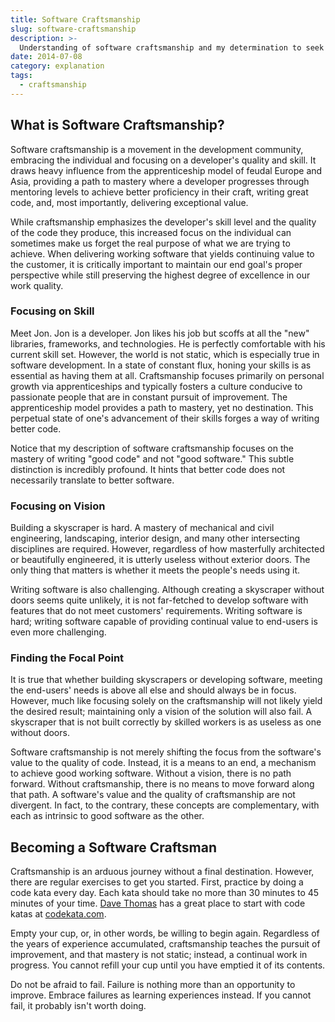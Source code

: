 ```yaml
---
title: Software Craftsmanship
slug: software-craftsmanship
description: >-
  Understanding of software craftsmanship and my determination to seek constant improvement.
date: 2014-07-08
category: explanation
tags:
  - craftsmanship
---
```


## What is Software Craftsmanship?

Software craftsmanship is a movement in the development community, embracing the individual and focusing on a developer's quality and skill. It draws heavy influence from the apprenticeship model of feudal Europe and Asia, providing a path to mastery where a developer progresses through mentoring levels to achieve better proficiency in their craft, writing great code, and, most importantly, delivering exceptional value.

While craftsmanship emphasizes the developer's skill level and the quality of the code they produce, this increased focus on the individual can sometimes make us forget the real purpose of what we are trying to achieve. When delivering working software that yields continuing value to the customer, it is critically important to maintain our end goal's proper perspective while still preserving the highest degree of excellence in our work quality.

### Focusing on Skill

Meet Jon. Jon is a developer. Jon likes his job but scoffs at all the "new" libraries, frameworks, and technologies. He is perfectly comfortable with his current skill set. However, the world is not static, which is especially true in software development. In a state of constant flux, honing your skills is as essential as having them at all. Craftsmanship focuses primarily on personal growth via apprenticeships and typically fosters a culture conducive to passionate people that are in constant pursuit of improvement. The apprenticeship model provides a path to mastery, yet no destination. This perpetual state of one's advancement of their skills forges a way of writing better code.

Notice that my description of software craftsmanship focuses on the mastery of writing "good code" and not "good software." This subtle distinction is incredibly profound. It hints that better code does not necessarily translate to better software.

### Focusing on Vision

Building a skyscraper is hard. A mastery of mechanical and civil engineering, landscaping, interior design, and many other intersecting disciplines are required. However, regardless of how masterfully architected or beautifully engineered, it is utterly useless without exterior doors. The only thing that matters is whether it meets the people's needs using it.

Writing software is also challenging. Although creating a skyscraper without doors seems quite unlikely, it is not far-fetched to develop software with features that do not meet customers' requirements. Writing software is hard; writing software capable of providing continual value to end-users is even more challenging.

### Finding the Focal Point

It is true that whether building skyscrapers or developing software, meeting the end-users' needs is above all else and should always be in focus. However, much like focusing solely on the craftsmanship will not likely yield the desired result; maintaining only a vision of the solution will also fail. A skyscraper that is not built correctly by skilled workers is as useless as one without doors.

Software craftsmanship is not merely shifting the focus from the software's value to the quality of code. Instead, it is a means to an end, a mechanism to achieve good working software. Without a vision, there is no path forward. Without craftsmanship, there is no means to move forward along that path. A software's value and the quality of craftsmanship are not divergent. In fact, to the contrary, these concepts are complementary, with each as intrinsic to good software as the other.

## Becoming a Software Craftsman

Craftsmanship is an arduous journey without a final destination. However, there are regular exercises to get you started. First, practice by doing a code kata every day. Each kata should take no more than 30 minutes to 45 minutes of your time. [Dave Thomas](http://pragdave.me) has a great place to start with code katas at [codekata.com](http://codekata.com).

Empty your cup, or, in other words, be willing to begin again. Regardless of the years of experience accumulated, craftsmanship teaches the pursuit of improvement, and that mastery is not static; instead, a continual work in progress. You cannot refill your cup until you have emptied it of its contents.

Do not be afraid to fail. Failure is nothing more than an opportunity to improve. Embrace failures as learning experiences instead. If you cannot fail, it probably isn't worth doing.

